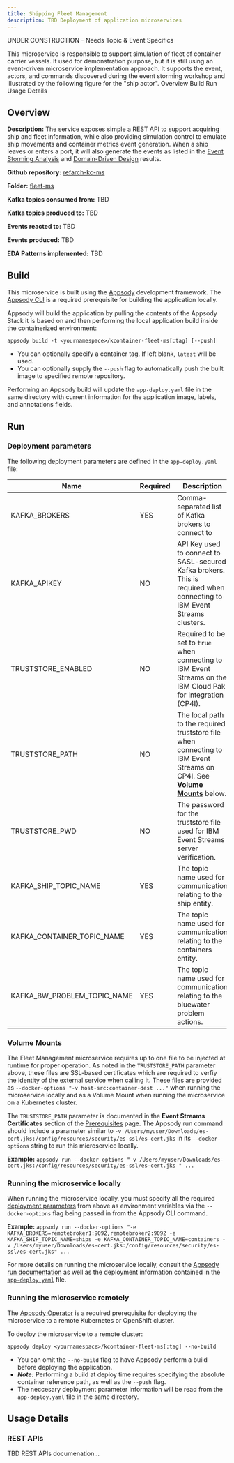 ```yaml
---
title: Shipping Fleet Management
description: TBD Deployment of application microservices
---
```


<InlineNotification kind="warning">UNDER CONSTRUCTION - Needs Topic & Event Specifics</InlineNotification>

<PageDescription>
This microservice is responsible to support simulation of fleet of container carrier vessels. It used for demonstration purpose, but it is still using an event-driven microservice implementation approach. It supports the event, actors, and commands discovered during the event storming workshop and illustrated by the following figure for the "ship actor".
</PageDescription>

<AnchorLinks>
  <AnchorLink>Overview</AnchorLink>
  <AnchorLink>Build</AnchorLink>
  <AnchorLink>Run</AnchorLink>
  <AnchorLink>Usage Details</AnchorLink>
</AnchorLinks>

## Overview

**Description:** The service exposes simple a REST API to support acquiring ship and fleet information, while also providing simulation control to emulate ship movements and container metrics event generation. When a ship leaves or enters a port, it will also generate the events as listed in the [Event Storming Analysis](/implementation/event-storming-analysis/) and [Domain-Driven Design](/implementation/domain-driven-design/) results.

**Github repository:** [refarch-kc-ms](https://github.com/ibm-cloud-architecture/refarch-kc-ms)

**Folder:** [fleet-ms](https://github.com/ibm-cloud-architecture/refarch-kc-ms/tree/master/fleet-ms)

**Kafka topics consumed from:** TBD

**Kafka topics produced to:** TBD

**Events reacted to:** TBD

**Events produced:** TBD

**EDA Patterns implemented:** TBD

## Build

This microservice is built using the [Appsody](https://appsody.dev/) development framework. The [Appsody CLI](https://appsody.dev/docs/installing/installing-appsody) is a required prerequisite for building the application locally.

Appsody will build the application by pulling the contents of the Appsody Stack it is based on and then performing the local application build inside the containerized environment:

`appsody build -t <yournamespace>/kcontainer-fleet-ms[:tag] [--push]`

- You can optionally specify a container tag. If left blank, `latest` will be used.
- You can optionally supply the `--push` flag to automatically push the built image to specified remote repository.

Performing an Appsody build will update the `app-deploy.yaml` file in the same directory with current information for the application image, labels, and annotations fields.

## Run

### Deployment parameters

The following deployment parameters are defined in the `app-deploy.yaml` file:

| Name                                     | Required | Description                                                                                                            |
|------------------------------------------|----------|------------------------------------------------------------------------------------------------------------------------|
| KAFKA_BROKERS                            | YES      | Comma-separated list of Kafka brokers to connect to                                                                    |
| KAFKA_APIKEY                             | NO       | API Key used to connect to SASL-secured Kafka brokers. This is required when connecting to IBM Event Streams clusters. |
| TRUSTSTORE_ENABLED                       | NO       | Required to be set to `true` when connecting to IBM Event Streams on the IBM Cloud Pak for Integration (CP4I).         |
| TRUSTSTORE_PATH                          | NO       | The local path to the required truststore file when connecting to IBM Event Streams on CP4I. See [**Volume Mounts**](#volume-mounts) below.  |
| TRUSTSTORE_PWD                           | NO       | The password for the truststore file used for IBM Event Streams server verification.                                   |
| KAFKA_SHIP_TOPIC_NAME                    | YES      | The topic name used for communication relating to the ship  entity.                                                                                                                       |
| KAFKA_CONTAINER_TOPIC_NAME               | YES      | The topic name used for communication relating to the containers entity.                                                                                                                       |
| KAFKA_BW_PROBLEM_TOPIC_NAME              | YES      | The topic name used for communication relating to the bluewater problem  actions.                                                                                                                       |

### Volume Mounts

The Fleet Management microservice requires up to one file to be injected at runtime for proper operation. As noted in the `TRUSTSTORE_PATH` parameter above, these files are SSL-based certificates which are required to verfiy the identity of the external service when calling it. These files are provided as `--docker-options "-v host-src:container-dest ..."` when running the microservice locally and as a Volume Mount when running the microservice on a Kubernetes cluster.

The `TRUSTSTORE_PATH` parameter is documented in the **Event Streams Certificates** section of the [Prerequisites](/microservices/prereqs/#ibm-event-streams-on-redhat-openshift-container-platform) page. The Appsody run command should include a parameter similar to `-v /Users/myuser/Downloads/es-cert.jks:/config/resources/security/es-ssl/es-cert.jks` in its `--docker-options` string to run this microservice locally.

**Example:** `appsody run --docker-options "-v /Users/myuser/Downloads/es-cert.jks:/config/resources/security/es-ssl/es-cert.jks " ...`

### Running the microservice locally

When running the microservice locally, you must specify all the required [deployment parameters](#deployment-parameters) from above as environment variables via the `--docker-options` flag being passed in from the Appsody CLI command.

**Example:** `appsody run --docker-options "-e KAFKA_BROKERS=remotebroker1:9092,remotebroker2:9092 -e KAFKA_SHIP_TOPIC_NAME=ships -e KAFKA_CONTAINER_TOPIC_NAME=containers -v /Users/myuser/Downloads/es-cert.jks:/config/resources/security/es-ssl/es-cert.jks" ...`

For more details on running the microservice locally, consult the [Appsody run documentation](https://appsody.dev/docs/using-appsody/local-development#appsody-local-development) as well as the deployment information contained in the [`app-deploy.yaml`](https://github.com/ibm-cloud-architecture/refarch-kc-ms/blob/master/fleet-ms/app-deploy.yaml) file.

### Running the microservice remotely

The [Appsody Operator](https://appsody.dev/docs/reference/appsody-operator/) is a required prerequisite for deploying the microservice to a remote Kubernetes or OpenShift cluster.

To deploy the microservice to a remote cluster:

`appsody deploy <yournamespace>/kcontainer-fleet-ms[:tag] --no-build`

- You can omit the `--no-build` flag to have Appsody perform a build before deploying the application.
- _**Note:**_ Performing a build at deploy time requires specifying the absolute container reference path, as well as the `--push` flag.
- The neccesary deployment parameter information will be read from the `app-deploy.yaml` file in the same directory.

## Usage Details

### REST APIs

TBD REST APIs documenation...

<!--

## Implementation Details

## The model

A fleet will have one to many ships. Fleet has id and name. Ship has ID, name, status, position, port and type. Ship carries containers. Container has id, and metrics like amp, temperature. Here is an example of JSON document illustrating this model:
```json
 {
    "id": "f1",
    "name": "KC-NorthAtlantic",
    "ships": [
      {
         "name": "MarieRose",
        "latitude": "37.8044",
        "longitude": "-122.2711",
        "status": "Docked",
        "port": "Oakland",
        "type": "Carrier",
        "maxRow": 3,
        "maxColumn": 7,
         "numberOfContainers" : 17,
         "containers": [
             {"id":"c_2","type":"Reefer","temperature":10,"amp":46,"status":"RUN","row":0,"column":2,"shipId":"MarieRose"}
         ],
      }],
}
```

## Code

The base of the project was created using IBM Microclimate using microprofile / Java EE template deployable in WebSphere Liberty. Once, the project template was generated, we applied a Test Driven Development approach to develop the application logic. But first let define some use stories we want to support in this simulator.

### Code organization

The following package structure is used:
* `ibm.labs.kc.model` for the domain specific model.
* `ibm.labs.kc.app.kafka` kafka consumer and producer and config management.
* `ibm.labs.kc.app.rest` set of REST resources with API definitions
* `ibm.labs.kc.dao` data access object for ship and fleet. Use mockup no backend DB yet.
* `ibm.labs.kc.event.model` event definitions for the kafka topic payload
* `ibm.labs.kc.simulator` simulators for the demo as we do not have real ships... yet.

The most important properties are defined in the config.properties file under `src/main/resources`.

### Test Driven Development

Test driven development should be used to develop microservice as it helps to develop by contract and think about how each function should work from a client point of view. [This article](https://cloudcontent.mybluemix.net/cloud/garage/content/code/practice_test_driven_development) introduces the practice.
To apply TDD we want to describe our approach for this project, by starting by the tests.

#### Start simple

As an example of TDD applied to this project, we want to test the "get the list of fleets" feature. As this code is built by iteration, the first iteration is to get the fleet definition and ships definition from files. The `src/main/resources` folder includes a json file to define the fleets. We do not need an external datasource for this mockup solution.

The json is an array of fleet definitions, something like:
```json
[
  {
    "id": "f1",
    "name": "KC-NorthAtlantic",
    "ships": [ ]
  }
]
```

So starting from the test, we implemented in `src/test/java` the `TestReadingFleet` class to test a FleetService. The service will provide the business interface and it will use a data access object to go to the datasource.

The first test may look like the basic code below:

```java
public void testGetAllFleets() {
    FleetDAO dao = new FleetDAOMockup("Fleet.json");
	FleetService serv = new FleetService(dao);
    List<Fleet> f = serv.getFleets();
	Assert.assertNotNull(f);
	Assert.assertTrue(f.size() >= 1);
}
```

After generating class placeholder and java interface, executing the test fails, and we need to implement the DAO and the service operation `getFleets()`. In the FleetService we simply delegate to the DAO.

```java
public List<Fleet> getFleets() {
		return new ArrayList<Fleet>(dao.getFleets());
	}
```

In the future, we may want to filter out the ships or separate fleet from ship in different json files so some logic may be added in this `getFleets()` function. The DAO is defined via an interface, and we add a Factory to build DAO implementation depending on the configuration. The DAO implementation at first is loadding data from file.

To execute all the tests outside of the Eclipse IDE, we use the maven: `mvn test`.

Quickly we can see that the DAO may be more complex than expected so we add unit tests for the DAO too. After 10, 15 minutes we have a service component and a DAO with Factory and Mockup implementation created and tested.

The Fleet service needs to be exposed as REST api, so we add the JAXRS annotations inside the service class to the method we want to expose.

```java
@Path("fleets")
public class FleetService {

    @GET
    @Produces(MediaType.APPLICATION_JSON)
	public List<Fleet> getFleets() {}
}
```

So now if we want to test at the API level, we need to do integration tests. This is where **IBM Microclimate** is coming handy as it created a nice example with `HealthEndpointIT` test class to get us started. All integration tests are defined in the `it` java package so we can control the maven life cycle and execute the integration tests when the environment is ready. The `pom.xml` defines configuration using the `maven Failsafe Plugin` which is designed to run integration tests. This Maven plugin has four phases for running integration tests:

* **pre-integration-test** for setting up the integration test environment.
* **integration-test** for running the integration tests.
* **post-integration-test** for tearing down the integration test environment.
* **verify** for checking the results of the integration tests.

The pre-integration-test phase loads IBM Liberty server via another maven plugin: [liberty-maven-app-parent](https://github.com/WASdev/ci.maven/blob/master/docs/parent-pom.md) so that the API can be tested from the app server.

To execute the integration tests do a `mvn verify`.

By using the same code approach as `HealthEndpointIT` we created a `TestFleetAPIsIT` Junit test class.

The environment properties are set in the `pom.xml` file.

```java
    protected String port = System.getProperty("liberty.test.port");
	protected String warContext = System.getProperty("war.context");
    protected String baseUrl = "http://localhost:" + port + "/" + warContext;
    // .... then get a HTTP client and perform a HTTP GET
    Client client = ClientBuilder.newClient();
	Invocation.Builder invoBuild = client.target(url).request();
    Response response = invoBuild.get();
    String fleetsAsString=response.readEntity(String.class);
    //..
```

If you need to debug this test inside Eclipse, you need to start the liberty server as an external process by using `mvn liberty:run-server`.

The second logic we want to TDD is the simulation.

#### Ship Simulator

The simulation of the different container events is done in the class `BadEventSimulator`. But this class is used in a Runner, the `ShipRunner`. The approach is to move the ship to the next position as defined in the separate csv file (named by the ship's name), then to send the new ship position, and the container metrics at that position as events. So the simulator uses two Kafka producers, one for the ship position and one for the container metrics.
The topic names are defined in the `src/main/resource/config.properties` as well as the Kafka parameters. If you did not configure your kafka server, we have a script to create those topics [here](https://github.com/ibm-cloud-architecture/refarch-kc/tree/master/scripts/createLocalTopics.sh)

From a test point of view we want to create a simulation controller instance, call the service simulation operation and verify the impacted container:

```java
@Test
	public void validateContainerDown() {
        serv =  new ShipService();
		ShipSimulationControl ctl = new ShipSimulationControl("JimminyCricket", ShipSimulationControl.REEFER_DOWN);
		ctl.setNumberOfMinutes(1);
		Response res = serv.performSimulation(ctl);
        Ship s = (Ship)res.getEntity();
        Assert.assertTrue(s.getContainers().get(0).get(3).getStatus().equals(Container.STATUS_DOWN));
    }
```
Event after adding the ShipSimulationControl Java Bean and the operation performSimulation into the service... we have a problem... How to unit tests without sending message to Kafka?.

The ShipRunner is a Runnable class and uses the `positionPublisher` and `containerPublisher` which are standard Kafka producers.
Here is a code snippet for the `run()` method of the `ShipRunner`: The ship positions are loaded from a file in the class loader and then for each container in the boat, send metrics.

```java
try  {
    for (Position p : this.positions) {
        // ships publish their position to a queue
        ShipPosition sp = new ShipPosition(this.shipName,p.getLatitude(),p.getLongitude());
        positionPublisher.publishShipPosition(sp);

        // Then publish the state of their containers
        for (List<Container> row :  ship.getContainers()) {
            for (Container c : row) {
                ContainerMetric cm = BadEventSimulator.buildContainerMetric(this.shipName,c,dateFormat.format(currentWorldTime));
                containerPublisher.publishContainerMetric(cm);
            }
        }
        currentWorldTime=modifyTime(currentWorldTime);
        Thread.sleep(Math.round(this.numberOfMinutes*60000/this.positions.size()));
    }
} catch (InterruptedException e) {
```

So to avoid using kafka for unit tests, we can use mockito to mockup the producers. We encourage to read this [Mockito tutorial](https://javacodehouse.com/blog/mockito-tutorial/) and [this one.](http://www.vogella.com/tutorials/Mockito/article.html#testing-with-mock-objects) to have some basic knowledge on how to use mockito. We added the following dependency in the `pom.xml`.

```xml
<dependency>
    <groupId>org.mockito</groupId>
    <artifactId>mockito-core</artifactId>
    <version>2.23.4</version>
    <scope>test</scope>
</dependency>
```

Add a constructor in `ShipRunner` so we can inject the producer. The test can use mockup at the simulator level or at the producer level. Here is an example in the unit test class of injecting for producer:
```java
 @Mock
 static PositionPublisher positionPublisherMock;
 @Mock
 static ContainerPublisher containerPublisherMock;

 @Rule public MockitoRule mockitoRule = MockitoJUnit.rule();


 @Test
 public void validateContainerFire() {
     // use dependency injection via constructor.
    ShipRunner sr = new ShipRunner(positionPublisherMock, containerPublisherMock);
	ShipSimulator s = new ShipSimulator(sr);
    serv =  new ShipService(DAOFactory.buildOrGetShipDAOInstance("Fleet.json"),s);
    // ..
    Response res = serv.performSimulation(ctl);
}
```
Now the tests succeed and do not send any message to Kafka.

### APIs definition

We can define the API using yaml file and generates code from there, but we are using a TDD approach we start by the code: so we need to add API annotations to get the Swagger generated for us. The MicroProfile OpenAPI specification provides a set of Java interfaces and programming models that allow Java developers to natively produce OpenAPI v3 documents from their JAX-RS applications. We added annotations to the resource classes to support API documentation. Here is an example of microprofile openapi annotations.

```java
@Operation(summary = "Get fleet by fleet name",description=" Retrieve a fleet with ships from is unique name")
@APIResponses(
    value = {
        @APIResponse(
            responseCode = "404",
            description = "fleet not found",
            content = @Content(mediaType = "text/plain")),
        @APIResponse(
            responseCode = "200",
            description = "fleet retrieved",
            content = @Content(mediaType = "application/json",
            schema = @Schema(implementation = Fleet.class))) })
	public Fleet getFleetByName(
			@Parameter(
		            description = "The fleetname to get ships data",
		            required = true,
		            example = "KC-NorthFleet",
		            schema = @Schema(type = SchemaType.STRING))
			@PathParam("fleetName") String fleetName) {
            }
```

In the Liberty configuration file: `src/main/liberty/server.xml` we added the following features:
```
<feature>jaxrs-2.0</feature>
<feature>openapi-3.0</feature>
<feature>restConnector-2.0</feature>
```
Once the server is restarted, we first go to http://localhost:9080/api/explorer to access the API definitions and even we are able to test it:

![](images/fleets-api.png)

A summary of the operations defined for this simulator are:

 | API | Description |
 | --- | --- |
 | GET '/fleetms/fleets/' | Get the list of fleet |
 | GET '/fleetms/fleets/:fleetname' | Get the ships of a given fleet |
 | POST '/fleetms/fleets/simulate' | Start to simulate ships movements |
 | POST '/fleetms/ships/simulate' | Start to simulate ship movements and container metrics generation |

![](images/fleetms-apis.png)

## Running integration tests with Kafka

By adding simulation tests we need to have kafka running now. We have deployed Kafka and Zookeeper to Kubernetes on Docker Edge for Mac and are able to connect to `docker-for-desktop` cluster. We have described this type of deployment [in this note for Kafka](https://github.com/ibm-cloud-architecture/refarch-eda/blob/master/deployments/kafka/README.md) and [this note for zookeeper](https://github.com/ibm-cloud-architecture/refarch-eda/blob/master/deployments/zookeeper/README.md)

As an alternate you can use the docker image from [confluent.io](https://docs.confluent.io/current/installation/docker/docs/installation/single-node-client.html#single-node-basic) and docker-compose to start zookeeper and kafka single broker.

We use environment variables to control the configuration:

  | Variable | Role | Values |
  | --- | --- | --- |
  | KAFKA_ENV | Define what Kafka to use | We propose 3 values: LOCAL, IBMCLOUD, ICP |
  | KAFKA_BROKERS | IP addresses and port number of the n brokers configured in your environment | |

The pom.xml uses those variables to use the local kafka for the integration tests:

```
<configuration>
        <environmentVariables>
            <KAFKA_ENV>LOCAL</KAFKA_ENV>
            <KAFKA_BROKERS>gc-kafka-0.gc-kafka-hl-svc.greencompute.svc.cluster.local:32224</KAFKA_BROKERS>
        </environmentVariables>
```

One interesting integration test is defined in the class `it.FireContainerSimulationIT.java` as it starts a Thread running a ContainerConsumer (bullet 1 in figure below) which uses Kafka api to get `Container events` (class `ibm.labs.kc.event.model.ContainerMetric`) from the `bluewaterContainer` topic, and then calls the POST HTTP end point (2): `http://localhost:9080/fleetms/ships/simulate` with a simulator control object (`ibm.labs.kc.dto.model.ShipSimulationControl`). The application is producing ship position events and container metrics events at each time slot (3). The consumer is getting multiple events (4) from the topic showing some containers are burning:

```json
{"id":"c_2","type":"Reefer","temperature":150,"amp":46,"status":"FIRE","row":0,"column":2,"shipId":"JimminyCricket"},
{"id":"c_3","type":"Reefer","temperature":150,"amp":42,"status":"FIRE","row":0,"column":3,"shipId":"JimminyCricket"}
```

![](images/it-fire-containers.png)

The integration tests are executed with maven:
```
mvn verify
```

-->
